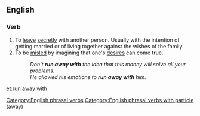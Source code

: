 {{also|run away}}
==English==

===Verb===
{{infl|en|verb|head=to [[run]] [[away]] [[with]]}}

# To [[leave]] [[secretly]] with another person. Usually with the intention of getting married or of living together against the wishes of the family.
# To be [[misled]] by imagining that one's [[desire]]s can come true.
#: ''Don't '''run away with''' the idea that this money will solve all your problems.''
#: ''He allowed his emotions to '''run away with''' him.''

[[Category:English phrasal verbs]]
[[Category:English phrasal verbs with particle (away)]]

[[et:run away with]]